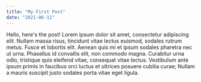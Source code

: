 ```yaml
---
title: "My First Post"
date: "2021-06-11"
---
```


Hello, here's the post! Lorem ipsum dolor sit amet, consectetur adipiscing elit. Nullam massa risus, tincidunt vitae lectus euismod, sodales rutrum metus. Fusce et lobortis elit. Aenean quis mi et ipsum sodales pharetra nec ut urna. Phasellus id convallis elit, non commodo magna. Curabitur urna odio, tristique quis eleifend vitae, consequat vitae lectus. Vestibulum ante ipsum primis in faucibus orci luctus et ultrices posuere cubilia curae; Nullam a mauris suscipit justo sodales porta vitae eget ligula.
